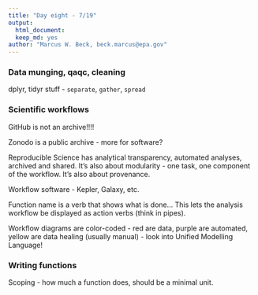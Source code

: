 ```yaml
---
title: "Day eight - 7/19"
output: 
  html_document:
  keep_md: yes
author: "Marcus W. Beck, beck.marcus@epa.gov"
---
```


### Data munging, qaqc, cleaning

dplyr, tidyr stuff - `separate`, `gather`, `spread`

### Scientific workflows

GitHub is not an archive!!!!

Zonodo is a public archive - more for software?  

Reproducible Science has analytical transparency, automated analyses, archived and shared. It's also about modularity - one task, one component of the workflow.  It's also about provenance.  

Workflow software - Kepler, Galaxy, etc. 

Function name is a verb that shows what is done... This lets the analysis workflow be displayed as action verbs (think in pipes).

Workflow diagrams are color-coded - red are data, purple are automated, yellow are data healing (usually manual) - look into Unified Modelling Language!

### Writing functions

Scoping - how much a function does, should be a minimal unit.  